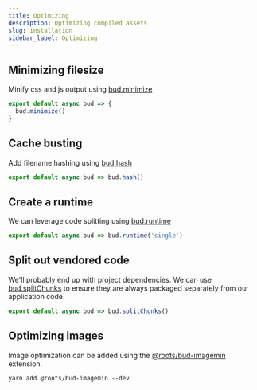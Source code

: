 ```yaml
---
title: Optimizing
description: Optimizing compiled assets
slug: installation
sidebar_label: Optimizing
---
```


## Minimizing filesize

Minify css and js output using [bud.minimize](/docs/bud.minimize)

```js {4} title=bud.config.js
export default async bud => {
  bud.minimize()
}
```

## Cache busting

Add filename hashing using [bud.hash](/docs/bud.hash)

```js {14} title=bud.config.js
export default async bud => bud.hash()
```

## Create a runtime

We can leverage code splitting using [bud.runtime](/docs/bud.runtime)

```js {15} title=bud.config.js
export default async bud => bud.runtime('single')
```

## Split out vendored code

We'll probably end up with project dependencies. We can use [bud.splitChunks](/docs/bud.splitChunks) to ensure
they are always packaged separately from our application code.

```js {16} title=bud.config.js
export default async bud => bud.splitChunks()
```

## Optimizing images

Image optimization can be added using the [@roots/bud-imagemin](/extensions/bud-imagemin) extension.

```npm2yarn
yarn add @roots/bud-imagemin --dev
```
